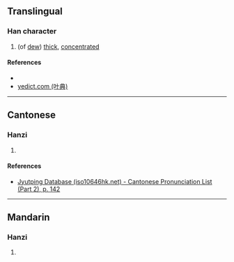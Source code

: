 {{character info/new}}
==Translingual==

===Han character===
{{Han char|rn=85|rad=水|as=10|sn=13|four=32119|canj=EUMT|ids=⿰氵豈}}

# (of [[dew]])  [[thick]], [[concentrated]]

====References====
* {{Han ref|kx=0640.310|dkj=17976|dj=1048.060|hdz=31699.050|uh=6EB0|ud=28336|bh=DE55|bd=56917}}
* [http://yedict.com/htm/6E/6EB0.htm yedict.com (叶典)]

----

==Cantonese==

===Hanzi===
{{yue-hanzi|jyut=[[ji4]]|y=yi4}}

# {{defn|lang=yue|sort=水10}}

====References====
*[http://www.iso10646hk.net/jp/document/download.jsp Jyutping Database (iso10646hk.net) - Cantonese Pronunciation List (Part 2), p. 142]

----

==Mandarin==

===Hanzi===
{{cmn-hanzi|pin=[[ái]] ([[ai2]])|wg=ai<sup>2</sup>}}

# {{defn|lang=cmn|sort=水10}}